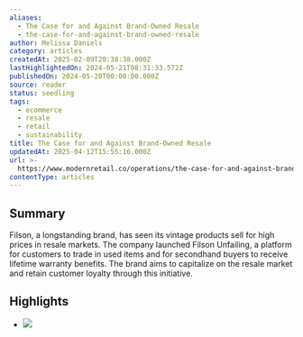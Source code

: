 ```yaml
---
aliases:
  - The Case for and Against Brand-Owned Resale
  - the-case-for-and-against-brand-owned-resale
author: Melissa Daniels
category: articles
createdAt: 2025-02-09T20:38:38.000Z
lastHighlightedOn: 2024-05-21T08:31:33.572Z
publishedOn: 2024-05-20T00:00:00.000Z
source: reader
status: seedling
tags:
  - ecommerce
  - resale
  - retail
  - sustainability
title: The Case for and Against Brand-Owned Resale
updatedAt: 2025-04-12T15:55:16.000Z
url: >-
  https://www.modernretail.co/operations/the-case-for-and-against-brand-owned-resale/?utm_campaign=mrdis&utm_medium=email
contentType: articles
---
```

## Summary

Filson, a longstanding brand, has seen its vintage products sell for high prices in resale markets. The company launched Filson Unfailing, a platform for customers to trade in used items and for secondhand buyers to receive lifetime warranty benefits. The brand aims to capitalize on the resale market and retain customer loyalty through this initiative.

## Highlights

- ![](https://www.modernretail.co/wp-content/uploads/sites/5/2024/05/mm-la-fleur5M7A6602-e1715957179979.jpg?w=1100&h=640&crop=1)
